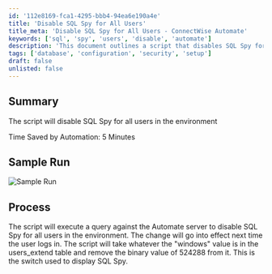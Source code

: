 ```yaml
---
id: '112e8169-fca1-4295-bbb4-94ea6e190a4e'
title: 'Disable SQL Spy for All Users'
title_meta: 'Disable SQL Spy for All Users - ConnectWise Automate'
keywords: ['sql', 'spy', 'users', 'disable', 'automate']
description: 'This document outlines a script that disables SQL Spy for all users in a ConnectWise Automate environment. It executes a query against the Automate server to modify user settings, ensuring that the change takes effect upon the next user login.'
tags: ['database', 'configuration', 'security', 'setup']
draft: false
unlisted: false
---
```

## Summary

The script will disable SQL Spy for all users in the environment

Time Saved by Automation: 5 Minutes

## Sample Run

![Sample Run](../../../static/img/Disable-SQL-Spy-for-All-Users/image_1.png)

## Process

The script will execute a query against the Automate server to disable SQL Spy for all users in the environment. The change will go into effect next time the user logs in. The script will take whatever the "windows" value is in the users_extend table and remove the binary value of 524288 from it. This is the switch used to display SQL Spy.











